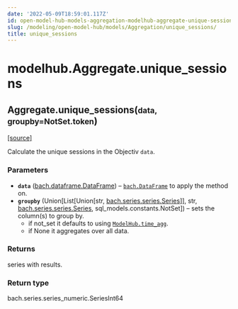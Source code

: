 ```yaml
---
date: '2022-05-09T18:59:01.117Z'
id: open-model-hub-models-aggregation-modelhub-aggregate-unique-sessions
slug: /modeling/open-model-hub/models/Aggregation/unique_sessions/
title: unique_sessions
---
```


# modelhub.Aggregate.unique_sessions

<div className="method">

<h2 className="signature-method"><span className="additional-name">Aggregate.</span><span className="name">unique_sessions(</span><small className="parameter-list"><span className="parameter" id="data">data</span>, <span className="parameter" id="groupby">groupby=NotSet.token</span></small>)</h2>


&#8203;<span className="view-source">[[source]](https://github.com/objectiv/objectiv-analytics/blob/main/modelhub/modelhub/aggregate.py)</span>

<div className="content">

Calculate the unique sessions in the Objectiv `data`.


### Parameters

* **`data`** ([bach.dataframe.DataFrame](/modeling/bach/api-reference/DataFrame/index.mdx)) – [`bach.DataFrame`](/modeling/bach/api-reference/DataFrame/index.mdx) to apply the method on.
* **`groupby`** (Union[List[Union[str, [bach.series.series.Series](/modeling/bach/api-reference/Series/index.mdx)]], str, [bach.series.series.Series](/modeling/bach/api-reference/Series/index.mdx), sql_models.constants.NotSet]) – sets the column(s) to group by.
  * if not_set it defaults to using [`ModelHub.time_agg`](/modeling/open-model-hub/api-reference/ModelHub/modelhub.ModelHub.time_agg.mdx).
  * if None it aggregates over all data.




### Returns

series with results.



### Return type

bach.series.series_numeric.SeriesInt64



</div>


</div>
